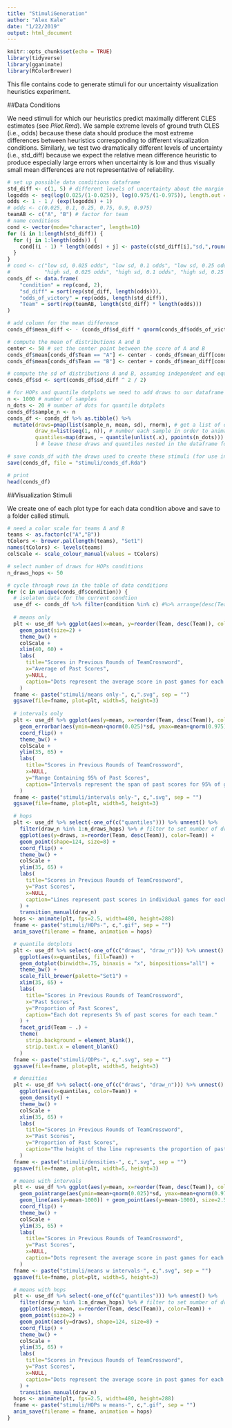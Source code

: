 ```yaml
---
title: "StimuliGeneration"
author: "Alex Kale"
date: "1/22/2019"
output: html_document
---
```


```r
knitr::opts_chunk$set(echo = TRUE)
library(tidyverse)
library(gganimate)
library(RColorBrewer)
```

This file contains code to generate stimuli for our uncertainty visualization heuristics experiment.

##Data Conditions

We need stimuli for which our heuristics predict maximally different CLES estimates (see _Pilot.Rmd_). We sample extreme levels of ground truth CLES (i.e., odds) because these data should produce the most extreme differences between heuristics corresponding to different visualization conditions. Similarly, we test two dramatically different levels of uncertainty (i.e., std_diff) because we expect the relative mean difference heuristic to produce especially large errors when uncertainty is low and thus visually small mean differences are not representative of reliability.

```r
# set up possible data conditions dataframe
std_diff <- c(1, 5) # different levels of uncertainty about the margin of victory
logodds <- seq(log(0.025/(1-0.025)), log(0.975/(1-0.975)), length.out = 10) # linear sampling of log odds for ground truth Pr(A > B)
odds <- 1 - 1 / (exp(logodds) + 1)
# odds <- c(0.025, 0.1, 0.25, 0.75, 0.9, 0.975)
teamAB <- c("A", "B") # factor for team
# name conditions
cond <- vector(mode="character", length=10)
for (i in 1:length(std_diff)) {
  for (j in 1:length(odds)) {
    cond[(i - 1) * length(odds) + j] <- paste(c(std_diff[i],"sd,",round(odds[j], 3),"odds"), collapse=" ")
  }
}
# cond <- c("low sd, 0.025 odds", "low sd, 0.1 odds", "low sd, 0.25 odds", "low sd, 0.75 odds", "low sd, 0.9 odds", "low sd, 0.975 odds",
#           "high sd, 0.025 odds", "high sd, 0.1 odds", "high sd, 0.25 odds", "high sd, 0.75 odds", "high sd, 0.9 odds", "high sd, 0.975 odds")
conds_df <- data.frame(
    "condition" = rep(cond, 2),
    "sd_diff" = sort(rep(std_diff, length(odds))),
    "odds_of_victory" = rep(odds, length(std_diff)),
    "Team" = sort(rep(teamAB, length(std_diff) * length(odds)))
)

# add column for the mean difference
conds_df$mean_diff <- - (conds_df$sd_diff * qnorm(conds_df$odds_of_victory)) # mean(B - A)

# compute the mean of distributions A and B
center <- 50 # set the center point between the score of A and B
conds_df$mean[conds_df$Team == "A"] <- center - conds_df$mean_diff[conds_df$Team == "A"] / 2
conds_df$mean[conds_df$Team == "B"] <- center + conds_df$mean_diff[conds_df$Team == "B"] / 2

# compute the sd of distributions A and B, assuming independent and equal variances
conds_df$sd <- sqrt(conds_df$sd_diff ^ 2 / 2)

# for HOPs and quantile dotplots we need to add draws to our dataframe
n <- 1000 # number of samples
n_dots <- 20 # number of dots for quantile dotplots
conds_df$sample_n <- n
conds_df <- conds_df %>% as.tibble() %>%
  mutate(draws=pmap(list(sample_n, mean, sd), rnorm), # get a list of draws from the distribution for each condition
         draw_n=list(seq(1, n)), # number each sample in order to animate multiple views simultaneously
         quantiles=map(draws, ~ quantile(unlist(.x), ppoints(n_dots))) # use draw to get quantiles
         ) # leave these draws and quantiles nested in the dataframe for later use since they are not relevant to most visualizations

# save conds_df with the draws used to create these stimuli (for use in analysis)
save(conds_df, file = "stimuli/conds_df.Rda")

# print
head(conds_df)
```

##Visualization Stimuli

We create one of each plot type for each data condition above and save to a folder called stimuli.

```r
# need a color scale for teams A and B
teams <- as.factor(c("A","B"))
tColors <- brewer.pal(length(teams), "Set1")
names(tColors) <- levels(teams)
colScale <- scale_colour_manual(values = tColors)
```

```r
# select number of draws for HOPs conditions
n_draws_hops <- 50

# cycle through rows in the table of data conditions
for (c in unique(conds_df$condition)) {
  # isolaten data for the current condtion
  use_df <- conds_df %>% filter(condition %in% c) #%>% arrange(desc(Team))
  
  # means only
  plt <- use_df %>% ggplot(aes(x=mean, y=reorder(Team, desc(Team)), color=Team)) +
    geom_point(size=2) +
    theme_bw() +
    colScale +
    xlim(40, 60) +
    labs(
      title="Scores in Previous Rounds of TeamCrossword",
      x="Average of Past Scores",
      y=NULL,
      caption="Dots represent the average score in past games for each team."
    )
  fname <- paste("stimuli/means only-", c,".svg", sep = "")
  ggsave(file=fname, plot=plt, width=5, height=3)
  
  # intervals only
  plt <- use_df %>% ggplot(aes(y=mean, x=reorder(Team, desc(Team)), color=Team)) +
    geom_errorbar(aes(ymin=mean+qnorm(0.025)*sd, ymax=mean+qnorm(0.975)*sd, width=0)) +
    coord_flip() +
    theme_bw() +
    colScale +
    ylim(35, 65) +
    labs(
      title="Scores in Previous Rounds of TeamCrossword",
      x=NULL,
      y="Range Containing 95% of Past Scores",
      caption="Intervals represent the span of past scores for 95% of games played by each team."
    )
  fname <- paste("stimuli/intervals only-", c,".svg", sep = "")
  ggsave(file=fname, plot=plt, width=5, height=3)

  # hops
  plt <- use_df %>% select(-one_of(c("quantiles"))) %>% unnest() %>%
    filter(draw_n %in% 1:n_draws_hops) %>% # filter to set number of draws
    ggplot(aes(y=draws, x=reorder(Team, desc(Team)), color=Team)) +
    geom_point(shape=124, size=8) +
    coord_flip() +
    theme_bw() +
    colScale +
    ylim(35, 65) +
    labs(
      title="Scores in Previous Rounds of TeamCrossword",
      y="Past Scores",
      x=NULL,
      caption="Lines represent past scores in individual games for each team."
    ) +
    transition_manual(draw_n)
  hops <- animate(plt, fps=2.5, width=480, height=288)
  fname <- paste("stimuli/HOPs-", c,".gif", sep = "")
  anim_save(filename = fname, animation = hops)

  # quantile dotplots
  plt <- use_df %>% select(-one_of(c("draws", "draw_n"))) %>% unnest() %>%
    ggplot(aes(x=quantiles, fill=Team)) +
    geom_dotplot(binwidth=.75, binaxis = "x", binpositions="all") +
    theme_bw() +
    scale_fill_brewer(palette="Set1") +
    xlim(35, 65) +
    labs(
      title="Scores in Previous Rounds of TeamCrossword",
      x="Past Scores",
      y="Proportion of Past Scores",
      caption="Each dot represents 5% of past scores for each team."
    ) +
    facet_grid(Team ~ .) +
    theme(
      strip.background = element_blank(),
      strip.text.x = element_blank()
    )
  fname <- paste("stimuli/QDPs-", c,".svg", sep = "")
  ggsave(file=fname, plot=plt, width=5, height=3)

  # densities
  plt <- use_df %>% select(-one_of(c("draws", "draw_n"))) %>% unnest() %>%
    ggplot(aes(x=quantiles, color=Team)) +
    geom_density() +
    theme_bw() +
    colScale +
    xlim(35, 65) +
    labs(
      title="Scores in Previous Rounds of TeamCrossword",
      x="Past Scores",
      y="Proportion of Past Scores",
      caption="The height of the line represents the proportion of past scores for each team."
    )
  fname <- paste("stimuli/densities-", c,".svg", sep = "")
  ggsave(file=fname, plot=plt, width=5, height=3)

  # means with intervals
  plt <- use_df %>% ggplot(aes(y=mean, x=reorder(Team, desc(Team)), color=Team)) +
    geom_pointrange(aes(ymin=mean+qnorm(0.025)*sd, ymax=mean+qnorm(0.975)*sd), show.legend=FALSE) +
    geom_line(aes(y=mean-1000)) + geom_point(aes(y=mean-1000), size=2.5) + # hack to get legend symbols oriented properly
    coord_flip() +
    theme_bw() +
    colScale +
    ylim(35, 65) +
    labs(
      title="Scores in Previous Rounds of TeamCrossword",
      y="Past Scores",
      x=NULL,
      caption="Dots represent the average score in past games for each team. Intervals represent the span of past scores for 95% of games played by each team."
    )
  fname <- paste("stimuli/means w intervals-", c,".svg", sep = "")
  ggsave(file=fname, plot=plt, width=5, height=3)

  # means with hops
  plt <- use_df %>% select(-one_of(c("quantiles"))) %>% unnest() %>%
    filter(draw_n %in% 1:n_draws_hops) %>% # filter to set number of draws
    ggplot(aes(y=mean, x=reorder(Team, desc(Team)), color=Team)) +
    geom_point(size=2) +
    geom_point(aes(y=draws), shape=124, size=8) +
    coord_flip() +
    theme_bw() +
    colScale +
    ylim(35, 65) +
    labs(
      title="Scores in Previous Rounds of TeamCrossword",
      y="Past Scores",
      x=NULL,
      caption="Dots represent the average score in past games for each team. Lines represent past scores in individual games for each team."
    ) +
    transition_manual(draw_n)
  hops <- animate(plt, fps=2.5, width=480, height=288)
  fname <- paste("stimuli/HOPs w means-", c,".gif", sep = "")
  anim_save(filename = fname, animation = hops)
}
```
